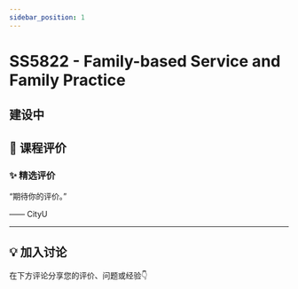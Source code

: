 ```yaml
---
sidebar_position: 1
---
```



# SS5822 - Family-based Service and Family Practice

## 建设中

## **💬 课程评价**

### ✨ **精选评价**
<div className={commentStyles.commentBox}>
    <p className={commentStyles.commentText}>
        “期待你的评价。”
    </p>
    <p className={commentStyles.commentAuthor}>—— CityU</p>
</div>

---

## **💡 加入讨论**

在下方评论分享您的评价、问题或经验👇
<Utterances />
